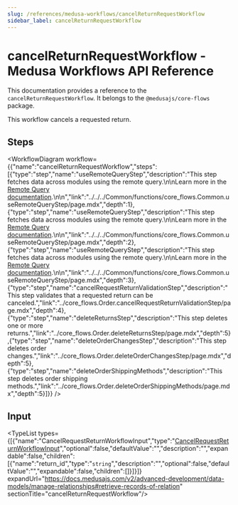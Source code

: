 ```yaml
---
slug: /references/medusa-workflows/cancelReturnRequestWorkflow
sidebar_label: cancelReturnRequestWorkflow
---
```



# cancelReturnRequestWorkflow - Medusa Workflows API Reference

This documentation provides a reference to the `cancelReturnRequestWorkflow`. It belongs to the `@medusajs/core-flows` package.

This workflow cancels a requested return.

## Steps

<WorkflowDiagram workflow={{"name":"cancelReturnRequestWorkflow","steps":[{"type":"step","name":"useRemoteQueryStep","description":"This step fetches data across modules using the remote query.\n\nLearn more in the [Remote Query documentation](https://docs.medusajs.com/v2/advanced-development/modules/remote-query).\n\n","link":"../../../Common/functions/core_flows.Common.useRemoteQueryStep/page.mdx","depth":1},{"type":"step","name":"useRemoteQueryStep","description":"This step fetches data across modules using the remote query.\n\nLearn more in the [Remote Query documentation](https://docs.medusajs.com/v2/advanced-development/modules/remote-query).\n\n","link":"../../../Common/functions/core_flows.Common.useRemoteQueryStep/page.mdx","depth":2},{"type":"step","name":"useRemoteQueryStep","description":"This step fetches data across modules using the remote query.\n\nLearn more in the [Remote Query documentation](https://docs.medusajs.com/v2/advanced-development/modules/remote-query).\n\n","link":"../../../Common/functions/core_flows.Common.useRemoteQueryStep/page.mdx","depth":3},{"type":"step","name":"cancelRequestReturnValidationStep","description":"This step validates that a requested return can be canceled.","link":"../core_flows.Order.cancelRequestReturnValidationStep/page.mdx","depth":4},{"type":"step","name":"deleteReturnsStep","description":"This step deletes one or more returns.","link":"../core_flows.Order.deleteReturnsStep/page.mdx","depth":5},{"type":"step","name":"deleteOrderChangesStep","description":"This step deletes order changes.","link":"../core_flows.Order.deleteOrderChangesStep/page.mdx","depth":5},{"type":"step","name":"deleteOrderShippingMethods","description":"This step deletes order shipping methods.","link":"../core_flows.Order.deleteOrderShippingMethods/page.mdx","depth":5}]}} />

## Input

<TypeList types={[{"name":"CancelRequestReturnWorkflowInput","type":"[CancelRequestReturnWorkflowInput](../../../types/core_flows.CancelRequestReturnWorkflowInput/page.mdx)","optional":false,"defaultValue":"","description":"","expandable":false,"children":[{"name":"return_id","type":"`string`","description":"","optional":false,"defaultValue":"","expandable":false,"children":[]}]}]} expandUrl="https://docs.medusajs.com/v2/advanced-development/data-models/manage-relationships#retrieve-records-of-relation" sectionTitle="cancelReturnRequestWorkflow"/>
